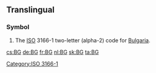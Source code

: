 {{also|bg|Bg.|.bg}}
==Translingual==

===Symbol===
{{head|mul|symbol}}
# The [[ISO]] 3166-1 two-letter (alpha-2) code for [[Bulgaria]].

[[Category:ISO 3166-1]]

[[cs:BG]]
[[de:BG]]
[[fr:BG]]
[[nl:BG]]
[[sk:BG]]
[[ta:BG]]